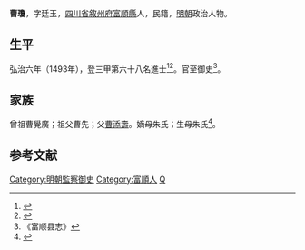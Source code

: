 {{明清人物信息框
| 姓名 = 曹瓊
| 原名 =
| 圖片名稱= 
| 圖片大小 =
| 圖片說明 = 
| 最高職務 =
| 國家 = 大明 
| 爵位 =
| 籍貫 = [[四川|四川]][[敘州府|敘州府]][[富順縣|富順縣]]
| 族裔 = 
| 字號 = 字廷玉
| 諡號 =
| 出生日期 = 九月初二日
| 出生地點 =
| 逝世日期 = 卒年不详
| 逝世地點 =
| 墓葬 =
| 配偶 = 詹氏
| 親屬 = 
| 出身 =
* 四川鄉試第六十名
* 弘治六年癸丑科同進士出身
| 經歷 =
| 著作 =  
}}
'''曹瓊'''{{BD|1460年||？年||}}，字廷玉，[[四川省|四川省]][[敘州府|敘州府]][[富順縣|富順縣]]人，民籍，[[明朝|明朝]]政治人物。

== 生平 ==
弘治六年（1493年），登三甲第六十八名進士<ref>{{Cite book|title=《[[皇明贡举考|皇明贡举考]]》卷五|last=（明）[[张朝瑞|张朝瑞]]|first=|publisher=《续修四库全书》史部第828册|year=|isbn=|location=|pages=}}</ref><ref>{{Cite book|title=贡举志五种 上|last=鲁小俊，江俊伟著|first=|publisher=武汉：武汉大学出版社|year=2009|isbn=978-7-307-07043-1|location=|pages=}}</ref>。官至御史<ref>《富顺县志》</ref>。

== 家族 ==
曾祖曹覺廣；祖父曹先；父[[曹添壽|曹添壽]]。嫡母朱氏；生母朱氏<ref>{{Cite book|title=天一阁藏明代科举录选刊 登科录 点校本|last=龚延明主编|first=|publisher=宁波出版社|year=2016|isbn=978-7-5526-2320-8|location=宁波|pages=|quote=《天一閣藏明代科舉錄選刊.登科錄》之《弘治六年癸丑科進士登科錄》}}</ref>。

==参考文献==
{{reflist}}

{{弘治六年癸丑科殿試金榜}}
{{DEFAULTSORT:Cao曹}}
[[Category:明朝監察御史|Category:明朝監察御史]]
[[Category:富順人|Category:富順人]]
[[Category:曹姓|Q]]